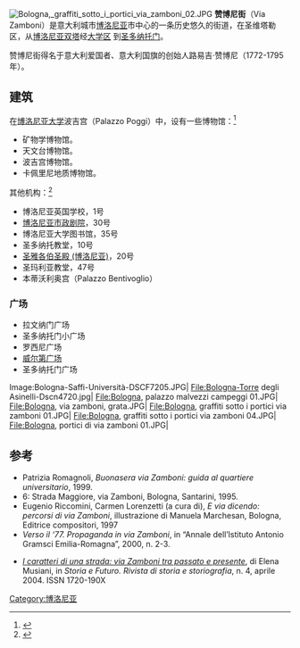 [[File:Bologna,_graffiti_sotto_i_portici_via_zamboni_02.JPG|thumb]]
'''赞博尼街'''（Via Zamboni）是意大利城市[[博洛尼亚|博洛尼亚]]市中心的一条历史悠久的街道，在圣维塔勒区，从[[博洛尼亚双塔|博洛尼亚双塔]]经[[博洛尼亚大学|大学区]] 到[[圣多纳托门|圣多纳托门]]。

赞博尼街得名于意大利爱国者、意大利国旗的创始人路易吉·赞博尼（1772-1795年）。

==建筑==
在[[博洛尼亚大学|博洛尼亚大学]]波吉宫（Palazzo Poggi）中，设有一些博物馆：<ref>{{Cite web |url=http://www.comune.bologna.it/quartieresanvitale/musei/index.php |title="Musei nel quartiere" dal sito web del comune |access-date=2014-11-15 |archive-date=2012-05-27 |archive-url=https://web.archive.org/web/20120527154114/http://www.comune.bologna.it/quartieresanvitale/musei/index.php |dead-url=no }}</ref> 
*矿物学博物馆。
*天文台博物馆。
*波吉宫博物馆。
*卡佩里尼地质博物馆。

其他机构：<ref name=cb>{{Cite web |url=http://www.comune.bologna.it/conoscere/bologna_a_spasso/itinerario6.php |title=Fonte: Comune di Bologna |access-date=2014-11-15 |archive-date=2009-05-04 |archive-url=https://web.archive.org/web/20090504043502/http://www.comune.bologna.it/conoscere/bologna_a_spasso/itinerario6.php |dead-url=no }}</ref> 
*博洛尼亚英国学校，1号
*[[博洛尼亚市政剧院|博洛尼亚市政剧院]]，30号
*博洛尼亚大学图书馆，35号
*圣多纳托教堂，10号
*[[圣雅各伯圣殿_(博洛尼亚)|圣雅各伯圣殿 (博洛尼亚)]]，20号
*圣玛利亚教堂，47号
*本蒂沃利奥宫（Palazzo Bentivoglio）

===广场===
*拉文纳门广场
*圣多纳托门小广场
*罗西尼广场
*[[威尔第广场_(博洛尼亚)|威尔第广场]]
*圣多纳托门广场

<gallery>
Image:Bologna-Saffi-Università-DSCF7205.JPG|
File:Bologna-Torre degli Asinelli-Dscn4720.jpg|
File:Bologna, palazzo malvezzi campeggi 01.JPG|
File:Bologna, via zamboni, grata.JPG|
File:Bologna, graffiti sotto i portici via zamboni 01.JPG|
File:Bologna, graffiti sotto i portici via zamboni 04.JPG|
File:Bologna, portici di via zamboni 01.JPG|
</gallery>

==参考==
*Patrizia Romagnoli, ''Buonasera via Zamboni: guida al quartiere universitario'', 1999.
*6: Strada Maggiore, via Zamboni, Bologna, Santarini, 1995.
* Eugenio Riccomini, Carmen Lorenzetti  (a cura di), ''E via dicendo: percorsi di via Zamboni'', illustrazione di Manuela Marchesan, Bologna, Editrice compositori, 1997
*''Verso il ‘77. Propaganda in via Zamboni'', in “Annale dell’Istituto Antonio Gramsci Emilia-Romagna”, 2000, n. 2-3.
<references/>
*[https://web.archive.org/web/20131130073812/http://www.storiaefuturo.com/it/numero_4/articoli/1_via-zamboni-tra-passato-e-presente~36.html ''I caratteri di una strada: via Zamboni tra passato e presente''], di Elena Musiani, in ''Storia e Futuro. Rivista di storia e storiografia'', n. 4, aprile 2004. ISSN 1720-190X
[[Category:博洛尼亚|Category:博洛尼亚]]